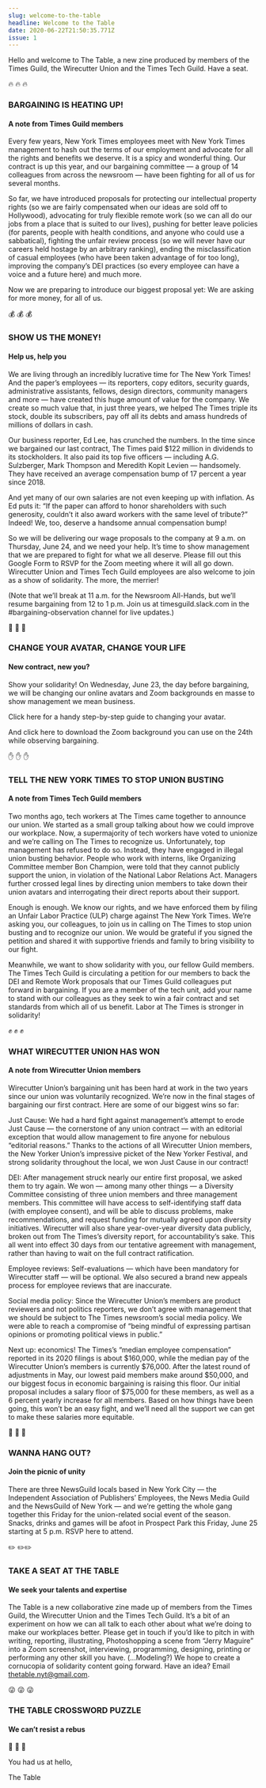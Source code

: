 ```yaml
---
slug: welcome-to-the-table
headline: Welcome to the Table
date: 2020-06-22T21:50:35.771Z
issue: 1
---
```

<FullBleedImage alt="A screenshot of a zoom call with New York Times Guild Members and a couple of Jerry Maguire characters" src="/images/the-table-cover-image-1.jpg" title="New York Times Guild members and reps hit the bargaining table with a little bit of help from characters from the Oscar-winning 1996 sport management romance “Jerry Maguire”" />

Hello and welcome to The Table, a new zine produced by members of the Times Guild, the Wirecutter Union and the Times Tech Guild. Have a seat.

<CenteredContent>🔥 🔥 🔥</CenteredContent>
<h3>BARGAINING IS HEATING UP!</h3>
<h4>A note from Times Guild members</h4>

Every few years, New York Times employees meet with New York Times management to hash out the terms of our employment and advocate for all the rights and benefits we deserve. It is a spicy and wonderful thing. Our contract is up this year, and our bargaining committee — a group of 14 colleagues from across the newsroom — have been fighting for all of us for several months.

So far, we have introduced proposals for protecting our intellectual property rights (so we are fairly compensated when our ideas are sold off to Hollywood), advocating for truly flexible remote work (so we can all do our jobs from a place that is suited to our lives), pushing for better leave policies (for parents, people with health conditions, and anyone who could use a sabbatical), fighting the unfair review process (so we will never have our careers held hostage by an arbitrary ranking), ending the misclassification of casual employees (who have been taken advantage of for too long), improving the company’s DEI practices (so every employee can have a voice and a future here) and much more.

Now we are preparing to introduce our biggest proposal yet: We are asking for more money, for all of us.

<CenteredContent>💰 💰 💰</CenteredContent>
<h3>SHOW US THE MONEY!</h3>
<h4>Help us, help you</h4>

We are living through an incredibly lucrative time for The New York Times! And the paper’s employees — its reporters, copy editors, security guards, administrative assistants, fellows, design directors, community managers and more — have created this huge amount of value for the company. We create so much value that, in just three years, we helped The Times triple its stock, double its subscribers, pay off all its debts and amass hundreds of millions of dollars in cash.

Our business reporter, Ed Lee, has crunched the numbers. In the time since we bargained our last contract, The Times paid $122 million in dividends to its stockholders. It also paid its top five officers — including A.G. Sulzberger, Mark Thompson and Meredith Kopit Levien — handsomely. They have received an average compensation bump of 17 percent a year since 2018.

And yet many of our own salaries are not even keeping up with inflation. As Ed puts it: “If the paper can afford to honor shareholders with such generosity, couldn’t it also award workers with the same level of tribute?” Indeed! We, too, deserve a handsome annual compensation bump!

So we will be delivering our wage proposals to the company at 9 a.m. on Thursday, June 24, and we need your help. It’s time to show management that we are prepared to fight for what we all deserve. Please fill out this Google Form to RSVP for the Zoom meeting where it will all go down. Wirecutter Union and Times Tech Guild employees are also welcome to join as a show of solidarity. The more, the merrier!

(Note that we’ll break at 11 a.m. for the Newsroom All-Hands, but we’ll resume bargaining from 12 to 1 p.m. Join us at timesguild.slack.com in the #bargaining-observation channel for live updates.)

<CenteredContent>👀 👀 👀</CenteredContent>
<h3>CHANGE YOUR AVATAR, CHANGE YOUR LIFE</h3>
<h4>New contract, new you?</h4>

Show your solidarity! On Wednesday, June 23, the day before bargaining, we will be changing our online avatars and Zoom backgrounds en masse to show management we mean business.

Click here for a handy step-by-step guide to changing your avatar.

And click here to download the Zoom background you can use on the 24th while observing bargaining.

<CenteredContent>✋ ✋ ✋</CenteredContent>
<h3>TELL THE NEW YORK TIMES TO STOP UNION BUSTING</h3>
<h4>A note from Times Tech Guild members</h4>

Two months ago, tech workers at The Times came together to announce our union. We started as a small group talking about how we could improve our workplace. Now, a supermajority of tech workers have voted to unionize and we’re calling on The Times to recognize us. Unfortunately, top management has refused to do so. Instead, they have engaged in illegal union busting behavior. People who work with interns, like Organizing Committee member Bon Champion, were told that they cannot publicly support the union, in violation of the National Labor Relations Act. Managers further crossed legal lines by directing union members to take down their union avatars and interrogating their direct reports about their support.

Enough is enough. We know our rights, and we have enforced them by filing an Unfair Labor Practice (ULP) charge against The New York Times. We’re asking you, our colleagues, to join us in calling on The Times to stop union busting and to recognize our union. We would be grateful if you signed the petition and shared it with supportive friends and family to bring visibility to our fight.

Meanwhile, we want to show solidarity with you, our fellow Guild members. The Times Tech Guild is circulating a petition for our members to back the DEI and Remote Work proposals that our Times Guild colleagues put forward in bargaining. If you are a member of the tech unit, add your name to stand with our colleagues as they seek to win a fair contract and set standards from which all of us benefit. Labor at The Times is stronger in solidarity!

<CenteredContent>✊ ✊ ✊</CenteredContent>
<h3>WHAT WIRECUTTER UNION HAS WON</h3>
<h4>A note from Wirecutter Union members</h4>

Wirecutter Union’s bargaining unit has been hard at work in the two years since our union was voluntarily recognized. We’re now in the final stages of bargaining our first contract. Here are some of our biggest wins so far:

Just Cause: We had a hard fight against management’s attempt to erode Just Cause — the cornerstone of any union contract — with an editorial exception that would allow management to fire anyone for nebulous “editorial reasons.” Thanks to the actions of all Wirecutter Union members, the New Yorker Union’s impressive picket of the New Yorker Festival, and strong solidarity throughout the local, we won Just Cause in our contract!

DEI: After management struck nearly our entire first proposal, we asked them to try again. We won — among many other things — a Diversity Committee consisting of three union members and three management members. This committee will have access to self-identifying staff data (with employee consent), and will be able to discuss problems, make recommendations, and request funding for mutually agreed upon diversity initiatives. Wirecutter will also share year-over-year diversity data publicly, broken out from The Times’s diversity report, for accountability’s sake. This all went into effect 30 days from our tentative agreement with management, rather than having to wait on the full contract ratification.

Employee reviews: Self-evaluations — which have been mandatory for Wirecutter staff — will be optional. We also secured a brand new appeals process for employee reviews that are inaccurate.

Social media policy: Since the Wirecutter Union’s members are product reviewers and not politics reporters, we don’t agree with management that we should be subject to The Times newsroom’s social media policy. We were able to reach a compromise of “being mindful of expressing partisan opinions or promoting political views in public.”

Next up: economics! The Times’s “median employee compensation” reported in its 2020 filings is about $160,000, while the median pay of the Wirecutter Union’s members is currently $76,000. After the latest round of adjustments in May, our lowest paid members make around $50,000, and our biggest focus in economic bargaining is raising this floor. Our initial proposal includes a salary floor of $75,000 for these members, as well as a 6 percent yearly increase for all members. Based on how things have been going, this won’t be an easy fight, and we’ll need all the support we can get to make these salaries more equitable.

<CenteredContent>🐜 🐜 🐜</CenteredContent>
<h3>WANNA HANG OUT?</h3>
<h4>Join the picnic of unity</h4>

There are three NewsGuild locals based in New York City — the Independent Association of Publishers’ Employees, the News Media Guild and the NewsGuild of New York — and we’re getting the whole gang together this Friday for the union-related social event of the season. Snacks, drinks and games will be afoot in Prospect Park this Friday, June 25 starting at 5 p.m.  RSVP here to attend.

<CenteredContent> ✏️ ✏️✏️</CenteredContent>
<h3>TAKE A SEAT AT THE TABLE</h3>
<h4>We seek your talents and expertise</h4>

The Table is a new collaborative zine made up of members from the Times Guild, the Wirecutter Union and the Times Tech Guild. It’s a bit of an experiment on how we can all talk to each other about what we’re doing to make our workplaces better. Please get in touch if you’d like to pitch in with writing, reporting, illustrating, Photoshopping a scene from “Jerry Maguire” into a Zoom screenshot, interviewing, programming, designing, printing or performing any other skill you have. (...Modeling?) We hope to create a cornucopia of solidarity content going forward. Have an idea? Email thetable.nyt@gmail.com.

<CenteredContent>😜 😜 😜</CenteredContent>
<h3>THE TABLE CROSSWORD PUZZLE</h3>
<h4>We can’t resist a rebus</h4>
<FullBleedImage src="/images/the-table-crossword.jpg" />

<CenteredContent>💚 💙 💜</CenteredContent>

You had us at hello,

The Table
